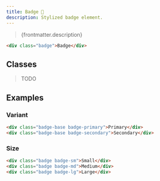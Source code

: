 ```yaml
---
title: Badge 🔴
description: Stylized badge element.
---
```



> {frontmatter.description}

<Tabs syncKey="framework">
  <TabItem label="html">
  
```html live
<div class="badge">Badge</div>
```

  </TabItem>
</Tabs>

## Classes

> TODO

## Examples

### Variant

```html live
<div class="badge-base badge-primary">Primary</div>
<div class="badge-base badge-secondary">Secondary</div>
```

### Size

```html live
<div class="badge badge-sm">Small</div>
<div class="badge badge-md">Medium</div>
<div class="badge badge-lg">Large</div>
```
